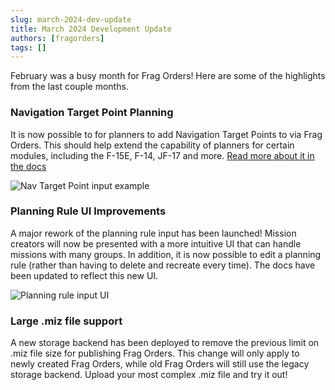 ```yaml
---
slug: march-2024-dev-update
title: March 2024 Development Update
authors: [fragorders]
tags: []
---
```


February was a busy month for Frag Orders! Here are some of the highlights from the last couple months.

### Navigation Target Point Planning

It is now possible to for planners to add Navigation Target Points to via Frag Orders. 
This should help extend the capability of planners for certain modules, including the F-15E, F-14, JF-17 and more. [Read more about it in the docs](/docs/planning-a-flight#adding-and-editing-navigation-target-points)

![Nav Target Point input example](../static/img/np_4.png)
### Planning Rule UI Improvements

A major rework of the planning rule input has been launched! Mission creators will now be presented with a more intuitive UI that can handle missions with many groups. In addition, it is now possible to edit a planning rule (rather than having to delete and recreate every time). The docs have been updated to reflect this new UI.

![Planning rule input UI](../static/img/planning_newui.png)

### Large .miz file support

A new storage backend has been deployed to remove the previous limit on .miz file size for publishing Frag Orders. This change will only apply to newly created Frag Orders, while old Frag Orders will still use the legacy storage backend. Upload your most complex .miz file and try it out!